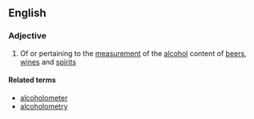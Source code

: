 ==English==

===Adjective===
{{en-adj}}

# Of or pertaining to the [[measurement]] of the [[alcohol]] content of [[beer]]s, [[wine]]s and [[spirit]]s

====Related terms====
*[[alcoholometer]]
*[[alcoholometry]]